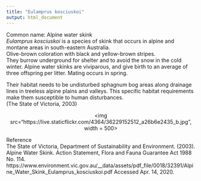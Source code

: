 ```yaml
---
title: "Eulamprus kosciuskoi"
output: html_document
---
```


Common name: Alpine water skink  
*Eulamprus kosciuskoi* is a species of skink that occurs in alpine and montane areas in south-eastern Australia.  
Olive-brown coloration with black and yellow-brown stripes.  
They burrow underground for shelter and to avoid the snow in the cold winter. Alpine water skinks are viviparous, and give birth to an average of three offspring per litter. Mating occurs in spring.

Their habitat needs to be undisturbed sphagnum bog areas along drainage lines in treeless alpine plains and valleys. This specific habitat requirements make them susceptible to human disturbances.  
(The State of Victoria, 2003)

<p align='center'>
<img src="https://live.staticflickr.com/4364/36229152512_a26b6e2435_b.jpg", width = 500>
</p>

Reference  
The State of Victoria, Department of Sustainability and Environment. (2003). Alpine Water Skink. Action Statement, Flora and Fauna Guarantee Act 1988 No. 114. https://www.environment.vic.gov.au/__data/assets/pdf_file/0018/32391/Alpine_Water_Skink_Eulamprus_kosciuskoi.pdf Accessed Apr. 14, 2020.

